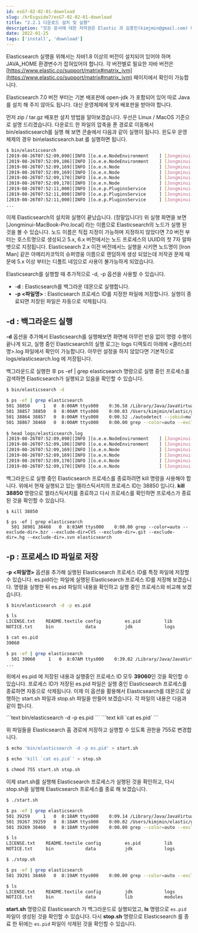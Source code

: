 ```yaml
---
id: esG7-02-02-01-download
slug: /krEsguide7/esG7-02-02-01-download
title: "2.2.1 다운로드 설치 및 실행"
description: "모든 문서에 대한 저작권은 Elastic 과 김종민(kimjmin@gmail.com) 에게 있으며 허가되지 않은 무단 복제나 배포 및 출판을 금지합니다. 본 문서의 내용 및 포함된 자료를 인용하고자 하는 경우 출처를 명시하고 게재된 주소를 김종민(kimjmin@gmail.com)에게 알려주시기 바랍니다."
date: 2022-01-25
tags: ['install', 'download']
---
```


Elasticsearch 실행을 위해서는 자바1.8 이상의 버전이 설치되어 있어야 하며 JAVA_HOME 환경변수가 잡혀있어야 합니다. 각 버전별로 필요한 자바 버전은 [https://www.elastic.co/support/matrix#matrix_jvm](https://www.elastic.co/support/matrix#matrix_jvm) 페이지에서 확인이 가능합니다.

<DocCallOut>
Elasticsearch 7.0 버전 부터는 기본 배포판에 open-jdk 가 포함되어 있어 따로 Java를 설치 해 주지 않아도 됩니다. 대신 운영체제에 맞게 배포판을 받아야 합니다.
</DocCallOut>

먼저 zip / tar.gz 배포판 설치 방법을 알아보겠습니다. 우선은 Linux / MacOS 기준으로 설명 드리겠습니다. 다운로드 한 파일의 압축을 푼 경로로 이동해서 bin/elasticsearch를 실행 해 보면 콘솔에서 다음과 같이 실행이 됩니다. 윈도우 운영체제의 경우 bin\elasticsearch.bat 를 실행하면 됩니다.

```bash
$ bin/elasticsearch
[2019-08-26T07:52:09,090][INFO ][o.e.e.NodeEnvironment    ] [Jongminui-MacBook-Pro.local] using [1] data paths, mounts [[/ (/dev/disk1s1)]], net usable_space [89.1gb], net total_space [465.6gb], types [apfs]
[2019-08-26T07:52:09,106][INFO ][o.e.e.NodeEnvironment    ] [Jongminui-MacBook-Pro.local] heap size [989.8mb], compressed ordinary object pointers [true]
[2019-08-26T07:52:09,169][INFO ][o.e.n.Node               ] [Jongminui-MacBook-Pro.local] node name [Jongminui-MacBook-Pro.local], node ID [RDBLYDInSxmMV1PEVit_pQ], cluster name [elasticsearch]
[2019-08-26T07:52:09,169][INFO ][o.e.n.Node               ] [Jongminui-MacBook-Pro.local] version[7.3.0], pid[38788], build[default/tar/de777fa/2019-07-24T18:30:11.767338Z], OS[Mac OS X/10.14.6/x86_64], JVM[Oracle Corporation/Java HotSpot(TM) 64-Bit Server VM/1.8.0_151/25.151-b12]
[2019-08-26T07:52:09,170][INFO ][o.e.n.Node               ] [Jongminui-MacBook-Pro.local] JVM home [/Library/Java/JavaVirtualMachines/jdk1.8.0_151.jdk/Contents/Home/jre]
[2019-08-26T07:52:09,170][INFO ][o.e.n.Node               ] [Jongminui-MacBook-Pro.local] JVM arguments [-Xms1g, -Xmx1g, -XX:+UseConcMarkSweepGC, -XX:CMSInitiatingOccupancyFraction=75, -XX:+UseCMSInitiatingOccupancyOnly, -Des.networkaddress.cache.ttl=60, -Des.networkaddress.cache.negative.ttl=10, -XX:+AlwaysPreTouch, -Xss1m, -Djava.awt.headless=true, -Dfile.encoding=UTF-8, -Djna.nosys=true, -XX:-OmitStackTraceInFastThrow, -Dio.netty.noUnsafe=true, -Dio.netty.noKeySetOptimization=true, -Dio.netty.recycler.maxCapacityPerThread=0, -Dlog4j.shutdownHookEnabled=false, -Dlog4j2.disable.jmx=true, -Djava.io.tmpdir=/var/folders/0d/m7m670h13pz3lvr9xjz07zk80000gn/T/elasticsearch-785170093085857996, -XX:+HeapDumpOnOutOfMemoryError, -XX:HeapDumpPath=data, -XX:ErrorFile=logs/hs_err_pid%p.log, -XX:+PrintGCDetails, -XX:+PrintGCDateStamps, -XX:+PrintTenuringDistribution, -XX:+PrintGCApplicationStoppedTime, -Xloggc:logs/gc.log, -XX:+UseGCLogFileRotation, -XX:NumberOfGCLogFiles=32, -XX:GCLogFileSize=64m, -Dio.netty.allocator.type=unpooled, -XX:MaxDirectMemorySize=536870912, -Des.path.home=/Users/kimjmin/elastic/getStart/elasticsearch-7.3.0, -Des.path.conf=/Users/kimjmin/elastic/getStart/elasticsearch-7.3.0/config, -Des.distribution.flavor=default, -Des.distribution.type=tar, -Des.bundled_jdk=true]
[2019-08-26T07:52:11,000][INFO ][o.e.p.PluginsService     ] [Jongminui-MacBook-Pro.local] loaded module [aggs-matrix-stats]
[2019-08-26T07:52:11,000][INFO ][o.e.p.PluginsService     ] [Jongminui-MacBook-Pro.local] loaded module [analysis-common]
[2019-08-26T07:52:11,000][INFO ][o.e.p.PluginsService     ] [Jongminui-MacBook-Pro.local] loaded module [data-frame]
...
```

이제 Elasticsearch의 설치와 실행이 끝났습니다. \(정말입니다!\) 위 실행 화면을 보면 \[Jongminui-MacBook-Pro.local\] 라는 이름으로 Elasticsearch의 노드가 실행 된 것을 볼 수 있습니다. 노드 이름은 직접 지정이 가능하며 지정하지 않았다면 7.0 버전 부터는 호스트명으로 생성되고 5.x, 6.x 버전에서는 노드 프로세스의 UUID의 첫 7자 알파벳으로 지정됩니다. Elasticsearch 2.x 이전 버전에서느 실행을 시키면 노드명이 \[Iron Man\] 같은 아메리카코믹의 슈퍼영웅 이름으로 랜덤하게 생성 되었는데 저작권 문제 때문에 5.x 이상 부터는 디폴트 네임으로 사용이 불가능하게 되었습니다.

Elasticsearch를 실행할 때 추가적으로 -d, -p 옵션을 사용할 수 있습니다.

* -**d** : Elasticsearch를 백그라운 데몬으로 실행합니다.
* **-p &lt;파일명&gt;** : Elasticsearch 프로세스 ID를 지정한 파일에 저장합니다. 실행이 종료되면 저장된 파일은 자동으로 삭제됩니다.

## -d : 백그라운드 실행

**-d** 옵션을 추가해서 Elasticsearch를 실행해보면 화면에 아무런 반응 없이 명령 수행이 끝나게 되고, 실행 중인 Elasticsearch의 실행 로그는 logs 디렉토리 아래에 &lt;클러스터명&gt;.log 파일에서 확인이 가능합니다. 아무런 설정을 하지 않았다면 기본적으로 logs/elasticsearch.log 에 저장됩니다.

백그라운드로 실행한 후 ps -ef \| grep elasticsearch 명령으로 실행 중인 프로세스를 검색하면 Elasticsearch가 실행되고 있음을 확인할 수 있습니다.

```bash
$ bin/elasticsearch -d

$ ps -ef | grep elasticsearch
501 38850     1   0  8:00AM ttys000    0:36.58 /Library/Java/JavaVirtualMachines/jdk1.8.0_151.jdk/Contents/Home/bin/java -Xms1g -Xmx1g -XX:+UseConcMarkSweepGC -XX:CMSInitiatingOccupancyFraction=75 -XX:+UseCMSInitiatingOccupancyOnly -Des.networkaddress.cache.ttl=60 -Des.networkaddress.cache.negative.ttl=10 -XX:+AlwaysPreTouch -Xss1m -Djava.awt.headless=true -Dfile.encoding=UTF-8 -Djna.nosys=true -XX:-OmitStackTraceInFastThrow -Dio.netty.noUnsafe=true -Dio.netty.noKeySetOptimization=true -Dio.netty.recycler.maxCapacityPerThread=0 -Dlog4j.shutdownHookEnabled=false -Dlog4j2.disable.jmx=true -Djava.io.tmpdir=/var/folders/0d/m7m670h13pz3lvr9xjz07zk80000gn/T/elasticsearch-7812365538420855556 -XX:+HeapDumpOnOutOfMemoryError -XX:HeapDumpPath=data -XX:ErrorFile=logs/hs_err_pid%p.log -XX:+PrintGCDetails -XX:+PrintGCDateStamps -XX:+PrintTenuringDistribution -XX:+PrintGCApplicationStoppedTime -Xloggc:logs/gc.log -XX:+UseGCLogFileRotation -XX:NumberOfGCLogFiles=32 -XX:GCLogFileSize=64m -Dio.netty.allocator.type=unpooled -XX:MaxDirectMemorySize=536870912 -Des.path.home=/Users/kimjmin/elastic/getStart/elasticsearch-7.3.0 -Des.path.conf=/Users/kimjmin/elastic/getStart/elasticsearch-7.3.0/config -Des.distribution.flavor=default -Des.distribution.type=tar -Des.bundled_jdk=true -cp /Users/kimjmin/elastic/getStart/elasticsearch-7.3.0/lib/* org.elasticsearch.bootstrap.Elasticsearch -d
501 38857 38850   0  8:00AM ttys000    0:00.03 /Users/kimjmin/elastic/getStart/elasticsearch-7.3.0/modules/x-pack-ml/platform/darwin-x86_64/bin/controller
501 38864 38857   0  8:00AM ttys000    0:00.52 ./autodetect --jobid=multiple --bucketspan=900 --lengthEncodedInput --maxAnomalyRecords=500 --timefield=@timestamp --persistInterval=12869 --maxQuantileInterval=23669 --limitconfig=/var/folders/0d/m7m670h13pz3lvr9xjz07zk80000gn/T/elasticsearch-7812365538420855556/limitconfig2644434340400277937.conf --quantilesState=/var/folders/0d/m7m670h13pz3lvr9xjz07zk80000gn/T/elasticsearch-7812365538420855556/multiple_quantiles_557343876454452728180.json --deleteStateFiles --fieldconfig=/var/folders/0d/m7m670h13pz3lvr9xjz07zk80000gn/T/elasticsearch-7812365538420855556/fieldconfig1365288688663343555.conf --logPipe=/var/folders/0d/m7m670h13pz3lvr9xjz07zk80000gn/T/elasticsearch-7812365538420855556/autodetect_multiple_log_38850 --input=/var/folders/0d/m7m670h13pz3lvr9xjz07zk80000gn/T/elasticsearch-7812365538420855556/autodetect_multiple_input_38850 --inputIsPipe --output=/var/folders/0d/m7m670h13pz3lvr9xjz07zk80000gn/T/elasticsearch-7812365538420855556/autodetect_multiple_output_38850 --outputIsPipe --restore=/var/folders/0d/m7m670h13pz3lvr9xjz07zk80000gn/T/elasticsearch-7812365538420855556/autodetect_multiple_restore_38850 --restoreIsPipe --persist=/var/folders/0d/m7m670h13pz3lvr9xjz07zk80000gn/T/elasticsearch-7812365538420855556/autodetect_multiple_persist_38850 --persistIsPipe
501 38867 38460   0  8:00AM ttys000    0:00.00 grep --color=auto --exclude-dir=.bzr --exclude-dir=CVS --exclude-dir=.git --exclude-dir=.hg --exclude-dir=.svn elasticsearch
  
$ head logs/elasticsearch.log
[2019-08-26T07:52:09,090][INFO ][o.e.e.NodeEnvironment    ] [Jongminui-MacBook-Pro.local] using [1] data paths, mounts [[/ (/dev/disk1s1)]], net usable_space [89.1gb], net total_space [465.6gb], types [apfs]
[2019-08-26T07:52:09,106][INFO ][o.e.e.NodeEnvironment    ] [Jongminui-MacBook-Pro.local] heap size [989.8mb], compressed ordinary object pointers [true]
[2019-08-26T07:52:09,169][INFO ][o.e.n.Node               ] [Jongminui-MacBook-Pro.local] node name [Jongminui-MacBook-Pro.local], node ID [RDBLYDInSxmMV1PEVit_pQ], cluster name [elasticsearch]
[2019-08-26T07:52:09,169][INFO ][o.e.n.Node               ] [Jongminui-MacBook-Pro.local] version[7.3.0], pid[38788], build[default/tar/de777fa/2019-07-24T18:30:11.767338Z], OS[Mac OS X/10.14.6/x86_64], JVM[Oracle Corporation/Java HotSpot(TM) 64-Bit Server VM/1.8.0_151/25.151-b12]
[2019-08-26T07:52:09,170][INFO ][o.e.n.Node               ] [Jongminui-MacBook-Pro.local] JVM home [/Library/Java/JavaVirtualMachines/jdk1.8.0_151.jdk/Contents/Home/jre]
[2019-08-26T07:52:09,170][INFO ][o.e.n.Node               ] [Jongminui-MacBook-Pro.local] JVM arguments [-Xms1g, -Xmx1g, -XX:+UseConcMarkSweepGC, -XX:CMSInitiatingOccupancyFraction=75, -XX:+UseCMSInitiatingOccupancyOnly, -Des.networkaddress.cache.ttl=60, -Des.networkaddress.cache.negative.ttl=10, -XX:+AlwaysPreTouch, -Xss1m, -Djava.awt.headless=true, -Dfile.encoding=UTF-8, -Djna.nosys=true, -XX:-OmitStackTraceInFastThrow, -Dio.netty.noUnsafe=true, -Dio.netty.noKeySetOptimization=true, -Dio.netty.recycler.maxCapacityPerThread=0, -Dlog4j.shutdownHookEnabled=false, -Dlog4j2.disable.jmx=true, -Djava.io.tmpdir=/var/folders/0d/m7m670h13pz3lvr9xjz07zk80000gn/T/elasticsearch-785170093085857996, -XX:+HeapDumpOnOutOfMemoryError, -XX:HeapDumpPath=data, -XX:ErrorFile=logs/hs_err_pid%p.log, -XX:+PrintGCDetails, -XX:+PrintGCDateStamps, -XX:+PrintTenuringDistribution, -XX:+PrintGCApplicationStoppedTime, -Xloggc:logs/gc.log, -XX:+UseGCLogFileRotation, -XX:NumberOfGCLogFiles=32, -XX:GCLogFileSize=64m, -Dio.netty.allocator.type=unpooled, -XX:MaxDirectMemorySize=536870912, -Des.path.home=/Users/kimjmin/elastic/getStart/elasticsearch-7.3.0, -Des.path.conf=/Users/kimjmin/elastic/getStart/elasticsearch-7.3.0/config, -Des.distribution.flavor=default, -Des.distribution.type=tar, -Des.bundled_jdk=true]  
```

백그라운드로 실행 중인 Elasticsearch 프로세스를 종료하려면 kill 명령을 사용해야 합니다. 위에서 현재 실행되고 있는 엘라스틱서치의 프로세스 ID는 38850 입니다. **kill 38850** 명령으로 엘라스틱서치를 종료하고 다시 프로세스를 확인하면 프로세스가 종료된 것을 확인할 수 있습니다.

```text
$ kill 38850

$ ps -ef | grep elasticsearch
  501 38901 38460   0  8:03AM ttys000    0:00.00 grep --color=auto --exclude-dir=.bzr --exclude-dir=CVS --exclude-dir=.git --exclude-dir=.hg --exclude-dir=.svn elasticsearch
```

## -p : 프로세스 ID 파일로 저장

**-p &lt;파일명&gt;** 옵션을 추가해 실행된 Elasticsearch 프로세스 ID를 특정 파일에 저장할 수 있습니다. es.pid라는 파일에 실행된 Elasticsearch 프로세스 ID를 저장해 보겠습니다. 명령을 실행한 뒤 es.pid 파일의 내용을 확인하고 실행 중인 프로세스와 비교해 보겠습니다.

```bash
$ bin/elasticsearch -d -p es.pid

$ ls
LICENSE.txt    README.textile config         es.pid         lib            modules
NOTICE.txt     bin            data           jdk            logs           plugins

$ cat es.pid
39060

$ ps -ef | grep elasticsearch
  501 39060     1   0  8:07AM ttys000    0:39.02 /Library/Java/JavaVirtualMachines/jdk1.8.0_151.jdk/Contents/Home/bin/java -Xms1g -Xmx1g -XX:+UseConcMarkSweepGC -XX:CMSInitiatingOccupancyFraction=75 -XX:+UseCMSInitiatingOccupancyOnly -Des.networkaddress.cache.ttl=60 -Des.networkaddress.cache.negative.ttl=10 -XX:+AlwaysPreTouch -Xss1m -Djava.awt.headless=true -Dfile.encoding=UTF-8 -Djna.nosys=true -XX:-OmitStackTraceInFastThrow -Dio.netty.noUnsafe=true -Dio.netty.noKeySetOptimization=true -Dio.netty.recycler.maxCapacityPerThread=0 -Dlog4j.shutdownHookEnabled=false -Dlog4j2.disable.jmx=true -Djava.io.tmpdir=/var/folders/0d/m7m670h13pz3lvr9xjz07zk80000gn/T/elasticsearch-7723664224795657363 -XX:+HeapDumpOnOutOfMemoryError -XX:HeapDumpPath=data -XX:ErrorFile=logs/hs_err_pid%p.log -XX:+PrintGCDetails -XX:+PrintGCDateStamps -XX:+PrintTenuringDistribution -XX:+PrintGCApplicationStoppedTime -Xloggc:logs/gc.log -XX:+UseGCLogFileRotation -XX:NumberOfGCLogFiles=32 -XX:GCLogFileSize=64m -Dio.netty.allocator.type=unpooled -XX:MaxDirectMemorySize=536870912 -Des.path.home=/Users/kimjmin/elastic/getStart/elasticsearch-7.3.0 -Des.path.conf=/Users/kimjmin/elastic/getStart/elasticsearch-7.3.0/config -Des.distribution.flavor=default -Des.distribution.type=tar -Des.bundled_jdk=true -cp /Users/kimjmin/elastic/getStart/elasticsearch-7.3.0/lib/* org.elasticsearch.bootstrap.Elasticsearch -d -p es.pid
...
```

위에서 es.pid 에 저장된 내용과 실행중인 프로세스 ID 모두 **39060**인 것을 확인할 수 있습니다. 프로세스 ID가 저장된 es.pid 파일은 실행 중인 Elasticsearch 프로세스를 종료하면 자동으로 삭제됩니다. 이제 이 옵션을 활용해서 Elasticsearch를 데몬으로 실행하는 start.sh 파일과 stop.sh 파일을 만들어 보겠습니다. 각 파일의 내용은 다음과 같이 합니다.

<DocTabs>
  <DocTab name="<start.sh> 파일의 내용">
```text
bin/elasticsearch -d -p es.pid
```
  </DocTab>
  <DocTab name="<stop.sh> 파일의 내용">
```text
kill `cat es.pid`
```
  </DocTab>
</DocTabs>

위 파일들을 Elasticsearch 홈 경로에 저장하고 실행할 수 있도록 권한을 755로 변경합니다.

```bash
$ echo 'bin/elasticsearch -d -p es.pid' > start.sh

$ echo 'kill `cat es.pid`' > stop.sh

$ chmod 755 start.sh stop.sh
```

이제 start.sh를 실행해 Elasticsearch 프로세스가 실행된 것을 확인하고, 다시 stop.sh을 실행해 Elasticsearch 프로세스를 종료 해 보겠습니다.

```bash
$ ./start.sh

$ ps -ef | grep elasticsearch
501 39259     1   0  8:18AM ttys000    0:09.14 /Library/Java/JavaVirtualMachines/jdk1.8.0_151.jdk/Contents/Home/bin/java -Xms1g -Xmx1g -XX:+UseConcMarkSweepGC -XX:CMSInitiatingOccupancyFraction=75 -XX:+UseCMSInitiatingOccupancyOnly -Des.networkaddress.cache.ttl=60 -Des.networkaddress.cache.negative.ttl=10 -XX:+AlwaysPreTouch -Xss1m -Djava.awt.headless=true -Dfile.encoding=UTF-8 -Djna.nosys=true -XX:-OmitStackTraceInFastThrow -Dio.netty.noUnsafe=true -Dio.netty.noKeySetOptimization=true -Dio.netty.recycler.maxCapacityPerThread=0 -Dlog4j.shutdownHookEnabled=false -Dlog4j2.disable.jmx=true -Djava.io.tmpdir=/var/folders/0d/m7m670h13pz3lvr9xjz07zk80000gn/T/elasticsearch-5569881625664576635 -XX:+HeapDumpOnOutOfMemoryError -XX:HeapDumpPath=data -XX:ErrorFile=logs/hs_err_pid%p.log -XX:+PrintGCDetails -XX:+PrintGCDateStamps -XX:+PrintTenuringDistribution -XX:+PrintGCApplicationStoppedTime -Xloggc:logs/gc.log -XX:+UseGCLogFileRotation -XX:NumberOfGCLogFiles=32 -XX:GCLogFileSize=64m -Dio.netty.allocator.type=unpooled -XX:MaxDirectMemorySize=536870912 -Des.path.home=/Users/kimjmin/elastic/getStart/elasticsearch-7.3.0 -Des.path.conf=/Users/kimjmin/elastic/getStart/elasticsearch-7.3.0/config -Des.distribution.flavor=default -Des.distribution.type=tar -Des.bundled_jdk=true -cp /Users/kimjmin/elastic/getStart/elasticsearch-7.3.0/lib/* org.elasticsearch.bootstrap.Elasticsearch -d -p es.pid
501 39267 39259   0  8:18AM ttys000    0:00.02 /Users/kimjmin/elastic/getStart/elasticsearch-7.3.0/modules/x-pack-ml/platform/darwin-x86_64/bin/controller
501 39269 38460   0  8:18AM ttys000    0:00.00 grep --color=auto --exclude-dir=.bzr --exclude-dir=CVS --exclude-dir=.git --exclude-dir=.hg --exclude-dir=.svn elasticsearch

$ ls
LICENSE.txt    README.textile config         es.pid         lib            modules        start.sh
NOTICE.txt     bin            data           jdk            logs           plugins        stop.sh

$ ./stop.sh

$ ps -ef | grep elasticsearch
501 39291 38460   0  8:19AM ttys000    0:00.00 grep --color=auto --exclude-dir=.bzr --exclude-dir=CVS --exclude-dir=.git --exclude-dir=.hg --exclude-dir=.svn elasticsearch

$ ls
LICENSE.txt    README.textile config         jdk            logs           plugins        stop.sh
NOTICE.txt     bin            data           lib            modules        start.sh
```

**start.sh** 명령으로 Elasticsearch 가 백그라운드로 실행되었고, **ls** 명령으로 `es.pid` 파일이 생성된 것을 확인할 수 있습니다. 다시 **stop.sh** 명령으로 Elasticsearch 를 종료 한 뒤에는 `es.pid` 파일이 삭제된 것을 확인할 수 있습니다.

